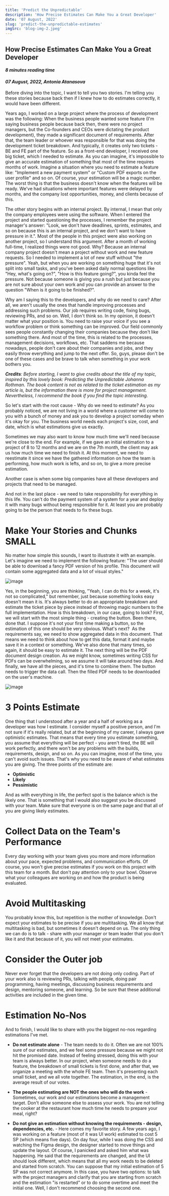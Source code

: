 ```yaml
---
title: 'Predict the Unpredictable'
description: 'How Precise Estimates Can Make You a Great Developer'
date: '07 August, 2022'
slug: 'predict-the-unpredictable-estimates'
imgSrc: 'blog-img-2.jpeg'
---
```


## How Precise Estimates Can Make You a Great Developer

#### *8 minutes reading time*
#### *07 August, 2022, Antonia Atanasova*

Before diving into the topic, I want to tell you two stories. I'm telling you these stories because back then if I knew how to do estimates correctly, it would have been different.

Years ago, I worked on a large project where the process of development was the following: When the business people wanted some feature (I'm saying business people because back then, there were no project managers, but the Co-founders and CEOs were dictating the product development), they made a significant document of requirements. After that, the team leader or whoever was responsible for that was doing the development ticket breakdown. And typically, it creates only two tickets - BE and FE part of the feature. So as a front-end developer, I received one big ticket, which I needed to estimate. As you can imagine, it's impossible to give an accurate estimation of something that most of the time requires months of work. Imagine a situation where you need to estimate a feature like: "Implement a new payment system" or "Custom PDF exports on the user profile" and so on. Of course, your estimation will be a magic number. The worst thing is that the business doesn't know when the features will be ready. We've had situations where important features were delayed by months, and the company lost opportunities, money, and clients because of this.

The other story begins with an internal project. By internal, I mean that only the company employees were using the software. When I entered the project and started questioning the processes, I remember the project manager's answer: "Look, we don't have deadlines, sprints, estimates, and so on because this is an internal project, and we don't want to have pressure in it.". Most of the people in this project were also working on another project, so I understand this argument. After a month of working full-time, I realized things were not good. Why? Because an internal company project doesn't mean a project without work and new feature requests. So I needed to implement a lot of new stuff without "the pressure". Yeah, but when you are working on something huge that it's not split into small tasks, and you've been asked daily normal questions like "Hey, what's going on?", "How is this feature going?", you kinda feel the pressure. Not because someone is giving you a rush but just because you are not sure about your own work and you can provide an answer to the question "When is it going to be finished?".

Why am I saying this to the developers, and why do we need to care? After all, we aren't usually the ones that handle improving processes and addressing such problems. Our job requires writing code, fixing bugs, reviewing PRs, and so on. Well, I don't think so. In my opinion, it doesn't matter what your position is. You need to raise your voice if you see a workflow problem or think something can be improved. Our field commonly sees people constantly changing their companies because they don't like something there. And most of the time, this is related to the processes, management decisions, workflows, etc. That saddens me because nowadays, people don't care about their companies and jobs, and they easily throw everything and jump to the next offer. So, guys, please don't be one of these cases and be brave to talk when something in your work bothers you.

***Credits**: Before starting, I want to give credits about the title of my topic, inspired by this lovely book: Predicting the Unpredictable Johanna Rothman. The book content is not as related to the ticket estimation as my article is, but the information there is more for project management. Nevertheless, I recommend the book if you find the topic interesting.*

So let's start with the root cause - Why do we need to estimate? As you probably noticed, we are not living in a world where a customer will come to you with a bunch of money and ask you to develop a project someday when it's okay for you. The business world needs each project's size, cost, and date, which is what estimations give us exactly.

Sometimes we may also want to know how much time we'll need because we're close to the end. For example, if we gave an initial estimation to a project of 8 to 12 months and we are on the 7th month, the client may ask us how much time we need to finish it. At this moment, we need to reestimate it since we have the gathered information on how the team is performing, how much work is lefts, and so on, to give a more precise estimation.

Another case is when some big companies have all these developers and projects that need to be managed. 

And not in the last place - we need to take responsibility for everything in this life. You can't do the payment system of a system for a year and deploy it with many bugs without being responsible for it. At least you are probably going to be the person that needs to fix these bugs.

# Make Your Stories and Chunks SMALL

No matter how simple this sounds, I want to illustrate it with an example. Let's imagine we need to implement the following feature: "The user should be able to download a fancy PDF version of his profile. This document will contain some aggregated data and a lot of visual styles." 

![image](/predict-the-unpredictable/user-profile-preview.png)

Yes, in the beginning, you are thinking, "Yeah, I can do this for a week, it's not so complicated," but remember, just because something looks easy doesn't mean it is. It's always better to do an appropriate breakdown and estimate the ticket piece by piece instead of throwing magic numbers to the full implementation. How is this breakdown, in our case, going to look? First, we will start with the most simple thing - creating the button. Been there, done that. I suppose it's not your first time making a button, so the estimation of this one should be very obvious. What's next?  As the requirements say, we need to show aggregated data in this document. That means we need to think about how to get this data, format it and maybe save it in a context or something. We've also done that many times, so again, it should be easy to estimate it. The next thing will be the PDF document design creation. As we might know, sometimes writing CSS for PDFs can be overwhelming, so we assume it will take around two days. And finally, we have all the pieces, and it's time to combine them. The button needs to trigger the data call. Then the filled PDF needs to be downloaded on the user's machine.

![image](/predict-the-unpredictable/user-profile-feature-breakdown.png)

# 3 Points Estimate

One thing that I understood after a year and a half of working as a developer was how I estimate. I consider myself a positive person, and I'm not sure if it's really related, but at the beginning of my career, I always gave optimistic estimates. That means that every time you estimate something, you assume that everything will be perfect - you aren't tired, the BE will work perfectly, and there won't be any problems with the builds, requirements, design, and so on. As you can imagine, most of the time, you can't avoid such issues. That's why you need to be aware of what estimates you are giving. The three points of the estimate are:

* **Optimistic**
* **Likely**
* **Pessimistic**

And as with everything in life, the perfect spot is the balance which is the likely one. That is something that I would also suggest you be discussed with your team. Make sure that everyone is on the same page and that all of you are giving likely estimates. 

# Collect Data on the Team's Performance

Every day working with your team gives you more and more information about your pace, expected problems, and communication efforts. Of course, you won't give precise estimates if you work on this project with this team for a month. But don't pay attention only to your bowl. Observe what your colleagues are working on and how the product is being evaluated. 

# Avoid Multitasking

You probably know this, but repetition is the mother of knowledge. Don't expect your estimates to be precise if you are multitasking. We all know that multitasking is bad, but sometimes it doesn't depend on us. The only thing we can do is to talk - share with your manager or team leader that you don't like it and that because of it, you will not meet your estimates.

# Consider the Outer job

Never ever forget that the developers are not doing only coding. Part of your work also is reviewing PRs, talking with people, doing pair programming, having meetings, discussing business requirements and design, mentoring someone, and learning. So be sure that these additional activities are included in the given time.

# Estimation No-Nos

And to finish, I would like to share with you the biggest no-nos regarding estimations I've met.

* **Do not estimate alone** - The team needs to do it. Often we are not 100% sure of our estimates, and we feel some pressure because we might not hit the promised date. Instead of feeling stressed, doing this with your team is always better. In our project, when someone needs to do a feature, the breakdown of small tickets is first done, and after that, we organize a meeting with the whole FE team. Then it's presenting each small ticket, and we all vote together. The estimation, in the end, is the average result of our votes.

* **The people estimating are NOT the ones who will do the work** - Sometimes, our work and our estimations become a management target. Don't allow someone else to assess your work. You are not telling the cooker at the restaurant how much time he needs to prepare your meal, right?

* **Do not give an estimation without knowing the requirements - design, dependencies, etc.** - Here comes my favorite story. A few years ago, I was working on a feature (most of it was UI work) estimated to cost 5 SP (which means five days). On day four, while I was doing the CSS and watching the Figma design, the designer started to move things and update the layout. Of course, I panicked and asked him what was happening. He said that the requirements are changed, and the UI should look different, which means that all my work needs to be deleted and started from scratch. You can suppose that my initial estimation of 5 SP was not correct anymore. In this case, you have two options: to talk with the project managers and clarify that you are starting from scratch and the estimation "is restarted" or to do some overtime and meet the initial one. Well, I don't recommend choosing the second one.
